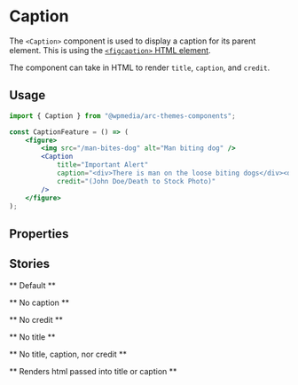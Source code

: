 

<Meta title="Components/Caption" component={Caption} />

# Caption

The `<Caption>` component is used to display a caption for its parent element. This is using the [`<figcaption>` HTML element](https://developer.mozilla.org/en-US/docs/Web/HTML/Element/figcaption).

The component can take in HTML to render `title`, `caption`, and `credit`.

## Usage

```jsx
import { Caption } from "@wpmedia/arc-themes-components";

const CaptionFeature = () => (
	<figure>
		<img src="/man-bites-dog" alt="Man biting dog" />
		<Caption
			title="Important Alert"
			caption="<div>There is man on the loose biting dogs</div><div>All dogs should evacuate the area</div>"
			credit="(John Doe/Death to Stock Photo)"
		/>
	</figure>
);
```

## Properties

<Props of={Caption} />

## Stories

** Default **

<Preview>
	<Story name="Default">
		<Caption
			caption={"There is a man on the loose who seems to be biting dogs"}
			credit={"(John Doe/Death to Stock Photo)"}
			title={"Man Bites Dog"}
		/>
	</Story>
</Preview>

** No caption **

<Preview>
	<Story name="No caption">
		<Caption caption="" credit={"(John Doe/Death to Stock Photo)"} title={"Man Bites Dog"} />
	</Story>
</Preview>

** No credit **

<Preview>
	<Story name="No credit">
		<Caption
			caption={"There is a man on the loose who seems to be biting dogs"}
			credit={""}
			title={"Man Bites Dog"}
		/>
	</Story>
</Preview>

** No title **

<Preview>
	<Story name="No title">
		<Caption
			caption={"There is a man on the loose who seems to be biting dogs"}
			credit={"(John Doe/Death to Stock Photo)"}
			title={""}
		/>
	</Story>
</Preview>

** No title, caption, nor credit **

<Preview>
	<Story name="No title, caption, nor credit">
		<Caption caption={""} credit={""} title={""} />
	</Story>
</Preview>

** Renders html passed into title or caption **

<Preview>
	<Story name="Renders html passed into title or caption">
		<Caption
			title="<p>Important Alert</p>"
			caption="<div>There is man on the loose biting dogs</div><div>All dogs should evacuate the area</div>"
			credit="(John Doe/Death to Stock Photo)"
		/>
	</Story>
</Preview>
